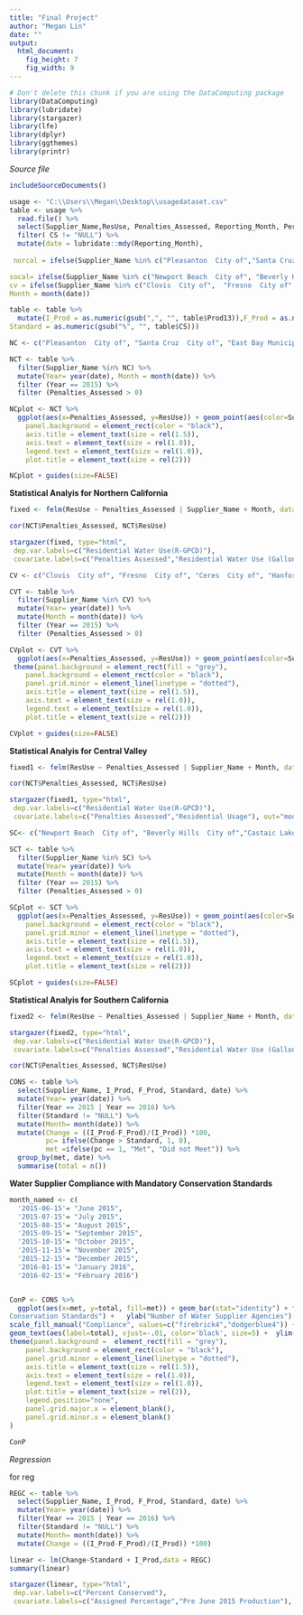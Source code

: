 ```yaml
---
title: "Final Project"
author: "Megan Lin"
date: ""
output: 
  html_document:
    fig_height: 7
    fig_width: 9
---
```

<!-- Don't edit in between this line and the one below -->
```r
# Don't delete this chunk if you are using the DataComputing package
library(DataComputing)
library(lubridate)
library(stargazer)
library(lfe)
library(dplyr)
library(ggthemes)
library(printr)
```
*Source file* 
```r
includeSourceDocuments()
```
<!-- Don't edit the material above this line -->

```r
usage <- "C:\\Users\\Megan\\Desktop\\usagedataset.csv"
table <- usage %>%
  read.file() %>%
  select(Supplier_Name,ResUse, Penalties_Assessed, Reporting_Month, Percent_ResUse, Mandatory_Restrictions,ReportedProd, Prod13, CS) %>%
  filter( CS != "NULL") %>%
  mutate(date = lubridate::mdy(Reporting_Month),
         
 norcal = ifelse(Supplier_Name %in% c("Pleasanton  City of","Santa Cruz  City of","East Bay Municipal Utilities District", "Yuba City  City of", "Hillsborough  Town of", "Sacramento Suburban Water District", "Olivehurst Public Utility District", "Alco Water Service"), 1,0), 

socal= ifelse(Supplier_Name %in% c("Newport Beach  City of", "Beverly Hills  City of", "Castaic Lake Water Agency Santa Clarita Water Division", "Montecito Water District", "Ontario  City of", "Triunfo Sanitation District / Oak Park Water Service",  "Arroyo Grande  City of" , "South Coast Water District"), 1,0),     
cv = ifelse(Supplier_Name %in% c("Clovis  City of",  "Fresno  City of" ,  "Ceres  City of", "Hanford  City of",  "Tulare, City of", "Turlock  City of ", "Los Banos, City of", "Exeter  City of"), 1, 0),
Month = month(date))

``` 

```r
table <- table %>%
  mutate(I_Prod = as.numeric(gsub(",", "", table$Prod13)),F_Prod = as.numeric(gsub(",", "", table$ReportedProd)),   
Standard = as.numeric(gsub("%", "", table$CS)))

```



```r
NC <- c("Pleasanton  City of", "Santa Cruz  City of", "East Bay Municipal Utilities District","Yuba City  City of", "Hillsborough  Town of", "Sacramento Suburban Water District", "Olivehurst Public Utility District", "Alco Water Service")

NCT <- table %>%
  filter(Supplier_Name %in% NC) %>%
  mutate(Year= year(date), Month = month(date)) %>%
  filter (Year == 2015) %>%
  filter (Penalties_Assessed > 0) 
```

```r
NCplot <- NCT %>%
  ggplot(aes(x=Penalties_Assessed, y=ResUse)) + geom_point(aes(color=Supplier_Name, size = 1)) + labs(title= "Northern California", x= "Number of Penalties Assessed", y= "Residential Water Use (Gallons-per-Capita)", color = "City") +  theme(panel.background = element_rect(fill = "grey"),
    panel.background = element_rect(color = "black"),
    axis.title = element_text(size = rel(1.5)),
    axis.text = element_text(size = rel(1.0)),
    legend.text = element_text(size = rel(1.0)),
    plot.title = element_text(size = rel(2)))

NCplot + guides(size=FALSE)
```

**Statistical Analyis for Northern California**

```r
fixed <- felm(ResUse ~ Penalties_Assessed | Supplier_Name + Month, data=NCT)
```

```r
cor(NCT$Penalties_Assessed, NCT$ResUse)
```

```r
stargazer(fixed, type="html",
 dep.var.labels=c("Residential Water Use(R-GPCD)"),
 covariate.labels=c("Penalties Assessed","Residential Water Use (Gallons-per-Capita)"), out="models.htm")
```


```r

CV <- c("Clovis  City of", "Fresno  City of", "Ceres  City of", "Hanford  City of", "Tulare, City of", "Turlock  City of", "Los Banos, City of", "Exeter  City of")

CVT <- table %>%
  filter(Supplier_Name %in% CV) %>%
  mutate(Year= year(date)) %>%
  mutate(Month = month(date)) %>%
  filter (Year == 2015) %>%
  filter (Penalties_Assessed > 0)

```

```r
CVplot <- CVT %>%
  ggplot(aes(x=Penalties_Assessed, y=ResUse)) + geom_point(aes(color=Supplier_Name, size =1)) + labs(title= "The Central Valley", x= "Number of Penalties Assessed", y= "Residential Water Use (Gallons-per-Capita)", color = "City") +  
 theme(panel.background = element_rect(fill = "grey"),
    panel.background = element_rect(color = "black"),
    panel.grid.minor = element_line(linetype = "dotted"), 
    axis.title = element_text(size = rel(1.5)),
    axis.text = element_text(size = rel(1.0)),
    legend.text = element_text(size = rel(1.0)),
    plot.title = element_text(size = rel(2)))

CVplot + guides(size=FALSE)

```

**Statistical Analyis for Central Valley**

```r
fixed1 <- felm(ResUse ~ Penalties_Assessed | Supplier_Name + Month, data=CVT)
```

```r
cor(NCT$Penalties_Assessed, NCT$ResUse)
```


```r
stargazer(fixed1, type="html",
 dep.var.labels=c("Residential Water Use(R-GPCD)"),
 covariate.labels=c("Penalties Assessed","Residential Usage"), out="models.htm")
```



```r
SC<- c("Newport Beach  City of", "Beverly Hills  City of","Castaic Lake Water Agency Santa Clarita Water Division" ,"Montecito Water District", "Ontario  City of", "Triunfo Sanitation District / Oak Park Water Service", "Arroyo Grande  City of", "South Coast Water District")

SCT <- table %>%
  filter(Supplier_Name %in% SC) %>%
  mutate(Year= year(date)) %>%
  mutate(Month = month(date)) %>%
  filter (Year == 2015) %>%
  filter (Penalties_Assessed > 0) 
```

```r
SCplot <- SCT %>%
  ggplot(aes(x=Penalties_Assessed, y=ResUse)) + geom_point(aes(color=Supplier_Name, size=1)) + labs(title= "Southern California", x= "Number of Penalties Assessed", y= "Residential Water Use (Gallons-per-Capita)", color = "City") +  theme(panel.background = element_rect(fill = "grey"),
    panel.background = element_rect(color = "black"),
    panel.grid.minor = element_line(linetype = "dotted"), 
    axis.title = element_text(size = rel(1.5)),
    axis.text = element_text(size = rel(1.0)),
    legend.text = element_text(size = rel(1.0)),
    plot.title = element_text(size = rel(2)))

SCplot + guides(size=FALSE)

```

**Statistical Analyis for Southern California**
```r
fixed2 <- felm(ResUse ~ Penalties_Assessed | Supplier_Name + Month, data=SCT)
```

```r
stargazer(fixed2, type="html",
 dep.var.labels=c("Residential Water Use(R-GPCD)"),
 covariate.labels=c("Penalties Assessed","Residential Water Use (Gallons-per-Capita)"), out="models.htm")
```

```r
cor(NCT$Penalties_Assessed, NCT$ResUse)
```

```r
CONS <- table %>%
  select(Supplier_Name, I_Prod, F_Prod, Standard, date) %>%
  mutate(Year= year(date)) %>%
  filter(Year == 2015 | Year == 2016) %>%
  filter(Standard != "NULL") %>%
  mutate(Month= month(date)) %>%
  mutate(Change = ((I_Prod-F_Prod)/(I_Prod)) *100, 
         pc= ifelse(Change > Standard, 1, 0),
         met =ifelse(pc == 1, "Met", "Did not Meet")) %>%
  group_by(met, date) %>%
  summarise(total = n())
```

**Water Supplier Compliance with Mandatory Conservation Standards** 
```r
month_named <- c(
  '2015-06-15'= "June 2015",
  '2015-07-15'= "July 2015",
  '2015-08-15'= "August 2015",
  '2015-09-15'= "September 2015", 
  '2015-10-15'= "October 2015",
  '2015-11-15'= "November 2015",
  '2015-12-15'= "December 2015",
  '2016-01-15'= "January 2016",
  '2016-02-15'= "February 2016")


ConP <- CONS %>%
  ggplot(aes(x=met, y=total, fill=met)) + geom_bar(stat="identity") + facet_wrap( ~ date, labeller = as_labeller(month_named), ncol=3, scales= "free_x") + scale_x_discrete(labels=c("No", "Yes")) + labs(title= "Water Supplier Compliance with Mandatory
Conservation Standards") +   ylab("Number of Water Supplier Agencies") + xlab("Compliance Met?") + 
scale_fill_manual("Compliance", values=c("firebrick4","dodgerblue4")) +
geom_text(aes(label=total), vjust=-.01, color='black', size=5) +  ylim(0,400) +
theme(panel.background =  element_rect(fill = "grey"),  
    panel.background = element_rect(color = "black"),  
    panel.grid.minor = element_line(linetype = "dotted"),   
    axis.title = element_text(size = rel(1.5)),
    axis.text = element_text(size = rel(1.0)),
    legend.text = element_text(size = rel(1.0)),
    plot.title = element_text(size = rel(2)),
    legend.position="none",
    panel.grid.major.x = element_blank(),
    panel.grid.minor.x = element_blank()
) 

ConP 

```

*Regression*

for reg
```r
REGC <- table %>%
  select(Supplier_Name, I_Prod, F_Prod, Standard, date) %>%
  mutate(Year= year(date)) %>%
  filter(Year == 2015 | Year == 2016) %>%
  filter(Standard != "NULL") %>%
  mutate(Month= month(date)) %>%
  mutate(Change = ((I_Prod-F_Prod)/(I_Prod)) *100)
```

```r
linear <- lm(Change~Standard + I_Prod,data = REGC) 
summary(linear)
```

```r
stargazer(linear, type="html",
 dep.var.labels=c("Percent Conserved"),
 covariate.labels=c("Assigned Percentage","Pre June 2015 Production"), out="models.htm")
```



